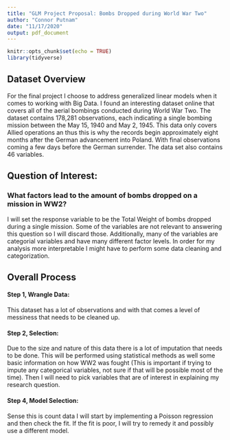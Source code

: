 ```yaml
---
title: "GLM Project Proposal: Bombs Dropped during World War Two"
author: "Connor Putnam"
date: "11/17/2020"
output: pdf_document
---
```


```r
knitr::opts_chunk$set(echo = TRUE)
library(tidyverse)
```

## Dataset  Overview

For the final project I choose to address generalized linear models when it comes to working with Big Data. I found an interesting dataset online that covers all of the aerial bombings conducted during World War Two. The dataset contains 178,281 observations, each indicating a single bombing mission between the May 15, 1940 and May 2, 1945. This data only covers Allied operations an thus this is why the records begin approximately eight months after the German advancement into Poland. With final observations coming a few days before the German surrender. The data set also contains 46 variables. 

## Question of Interest: 
### What factors lead to the amount of bombs dropped on a mission in WW2?

I will set the response variable to be the Total Weight of bombs dropped during a single mission. Some of the variables are not relevant to answering this question so I will discard those. Additionally, many of the variables are categorial variables and have many different factor levels. In order for my analysis more interpretable I might have to perform some data cleaning and categorization.

## Overall Process

#### Step 1, Wrangle Data:

This dataset has a lot of observations and with that comes a level of messiness that needs to be cleaned up.

#### Step 2, Selection:

Due to the size and nature of this data there is a lot of imputation that needs to be done. This will be performed using statistical methods as well some basic information on how WW2 was fought (This is important if trying to impute any categorical variables, not sure if that will be possible most of the time). Then I will need to pick variables that are of interest in explaining my research question.

#### Step 4, Model Selection:

Sense this is count data I will start by implementing a Poisson regression and then check the fit. If the fit is poor, I will try to remedy it and possibly use a different model.


